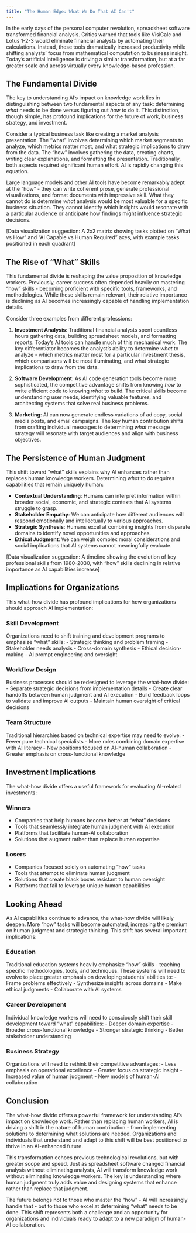 ```yaml
---
title: "The Human Edge: What We Do That AI Can't"
---
```



In the early days of the personal computer revolution, spreadsheet software transformed financial analysis. Critics warned that tools like VisiCalc and Lotus 1-2-3 would eliminate financial analysts by automating their calculations. Instead, these tools dramatically increased productivity while shifting analysts' focus from mathematical computation to business insight. Today's artificial intelligence is driving a similar transformation, but at a far greater scale and across virtually every knowledge-based profession.

## The Fundamental Divide

The key to understanding AI's impact on knowledge work lies in distinguishing between two fundamental aspects of any task: determining *what* needs to be done versus figuring out *how* to do it. This distinction, though simple, has profound implications for the future of work, business strategy, and investment.

Consider a typical business task like creating a market analysis presentation. The "what" involves determining which market segments to analyze, which metrics matter most, and what strategic implications to draw from the data. The "how" involves gathering the data, creating charts, writing clear explanations, and formatting the presentation. Traditionally, both aspects required significant human effort. AI is rapidly changing this equation.

Large language models and other AI tools have become remarkably adept at the "how" - they can write coherent prose, generate professional visualizations, and format documents with impressive skill. What they cannot do is determine *what* analysis would be most valuable for a specific business situation. They cannot identify which insights would resonate with a particular audience or anticipate how findings might influence strategic decisions.

[Data visualization suggestion: A 2x2 matrix showing tasks plotted on "What vs How" and "AI Capable vs Human Required" axes, with example tasks positioned in each quadrant]

## The Rise of "What" Skills

This fundamental divide is reshaping the value proposition of knowledge workers. Previously, career success often depended heavily on mastering "how" skills - becoming proficient with specific tools, frameworks, and methodologies. While these skills remain relevant, their relative importance is declining as AI becomes increasingly capable of handling implementation details.

Consider three examples from different professions:

1. **Investment Analysis**: Traditional financial analysts spent countless hours gathering data, building spreadsheet models, and formatting reports. Today's AI tools can handle much of this mechanical work. The key differentiator becomes the analyst's ability to determine *what* to analyze - which metrics matter most for a particular investment thesis, which comparisons will be most illuminating, and what strategic implications to draw from the data.

2. **Software Development**: As AI code generation tools become more sophisticated, the competitive advantage shifts from knowing *how* to write efficient code to knowing *what* to build. The critical skills become understanding user needs, identifying valuable features, and architecting systems that solve real business problems.

3. **Marketing**: AI can now generate endless variations of ad copy, social media posts, and email campaigns. The key human contribution shifts from crafting individual messages to determining *what* message strategy will resonate with target audiences and align with business objectives.

## The Persistence of Human Judgment

This shift toward "what" skills explains why AI enhances rather than replaces human knowledge workers. Determining *what* to do requires capabilities that remain uniquely human:

- **Contextual Understanding**: Humans can interpret information within broader social, economic, and strategic contexts that AI systems struggle to grasp.
- **Stakeholder Empathy**: We can anticipate how different audiences will respond emotionally and intellectually to various approaches.
- **Strategic Synthesis**: Humans excel at combining insights from disparate domains to identify novel opportunities and approaches.
- **Ethical Judgment**: We can weigh complex moral considerations and social implications that AI systems cannot meaningfully evaluate.

[Data visualization suggestion: A timeline showing the evolution of key professional skills from 1980-2030, with "how" skills declining in relative importance as AI capabilities increase]

## Implications for Organizations

This what-how divide has profound implications for how organizations should approach AI implementation:

### Skill Development
Organizations need to shift training and development programs to emphasize "what" skills:
- Strategic thinking and problem framing
- Stakeholder needs analysis
- Cross-domain synthesis
- Ethical decision-making
- AI prompt engineering and oversight

### Workflow Design
Business processes should be redesigned to leverage the what-how divide:
- Separate strategic decisions from implementation details
- Create clear handoffs between human judgment and AI execution
- Build feedback loops to validate and improve AI outputs
- Maintain human oversight of critical decisions

### Team Structure
Traditional hierarchies based on technical expertise may need to evolve:
- Fewer pure technical specialists
- More roles combining domain expertise with AI literacy
- New positions focused on AI-human collaboration
- Greater emphasis on cross-functional knowledge

## Investment Implications

The what-how divide offers a useful framework for evaluating AI-related investments:

### Winners
- Companies that help humans become better at "what" decisions
- Tools that seamlessly integrate human judgment with AI execution
- Platforms that facilitate human-AI collaboration
- Solutions that augment rather than replace human expertise

### Losers
- Companies focused solely on automating "how" tasks
- Tools that attempt to eliminate human judgment
- Solutions that create black boxes resistant to human oversight
- Platforms that fail to leverage unique human capabilities

## Looking Ahead

As AI capabilities continue to advance, the what-how divide will likely deepen. More "how" tasks will become automated, increasing the premium on human judgment and strategic thinking. This shift has several important implications:

### Education
Traditional education systems heavily emphasize "how" skills - teaching specific methodologies, tools, and techniques. These systems will need to evolve to place greater emphasis on developing students' abilities to:
- Frame problems effectively
- Synthesize insights across domains
- Make ethical judgments
- Collaborate with AI systems

### Career Development
Individual knowledge workers will need to consciously shift their skill development toward "what" capabilities:
- Deeper domain expertise
- Broader cross-functional knowledge
- Stronger strategic thinking
- Better stakeholder understanding

### Business Strategy
Organizations will need to rethink their competitive advantages:
- Less emphasis on operational excellence
- Greater focus on strategic insight
- Increased value of human judgment
- New models of human-AI collaboration

## Conclusion

The what-how divide offers a powerful framework for understanding AI's impact on knowledge work. Rather than replacing human workers, AI is driving a shift in the nature of human contribution - from implementing solutions to determining what solutions are needed. Organizations and individuals that understand and adapt to this shift will be best positioned to thrive in an AI-enhanced future.

This transformation echoes previous technological revolutions, but with greater scope and speed. Just as spreadsheet software changed financial analysis without eliminating analysts, AI will transform knowledge work without eliminating knowledge workers. The key is understanding where human judgment truly adds value and designing systems that enhance rather than replace that judgment.

The future belongs not to those who master the "how" - AI will increasingly handle that - but to those who excel at determining "what" needs to be done. This shift represents both a challenge and an opportunity for organizations and individuals ready to adapt to a new paradigm of human-AI collaboration.